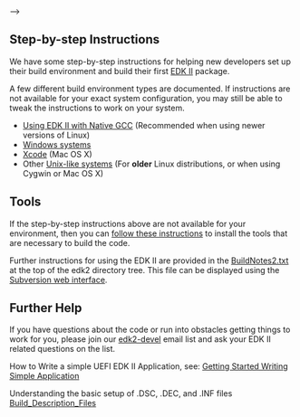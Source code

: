 <!--
<!-- [[Category:EDKII]] -->
<!-- [[Category:Getting Started]] -->
-->

==Step-by-step Instructions==

We have some step-by-step instructions for helping new developers set up their build environment and build their first [http://tianocore.github.io/edk2/ EDK II] package.

A few different build environment types are documented.  If instructions are not available for your exact system configuration, you may still be able to tweak the instructions to work on your system.

* [[Using EDK II with Native GCC]] (Recommended when using newer versions of Linux)
* [[Windows systems]]
* [[Xcode]] (Mac OS X)
* Other [[Unix-like systems]] (For '''older''' Linux distributions, or when using Cygwin or Mac OS X)

==Tools==
If the step-by-step instructions above are not available for your environment, then you can [[install some external tools|follow these instructions]] to install the tools that are necessary to build the code.

Further instructions for using the EDK II are provided in the [http://edk2.svn.sourceforge.net/viewvc/edk2/trunk/edk2/BuildNotes2.txt  BuildNotes2.txt] at the top of the edk2 directory tree. This file can be displayed using the [http://edk2.svn.sourceforge.net/viewvc/edk2 Subversion web interface]. 

==Further Help==

If you have questions about the code or run into obstacles getting things to work for you, please join our [[edk2-devel]] email list and ask your EDK II related questions on the list.

How to Write a simple UEFI EDK II Application, see: [[Getting Started Writing Simple Application]]

Understanding the basic setup of .DSC, .DEC, and .INF files [[Build_Description_Files ]]